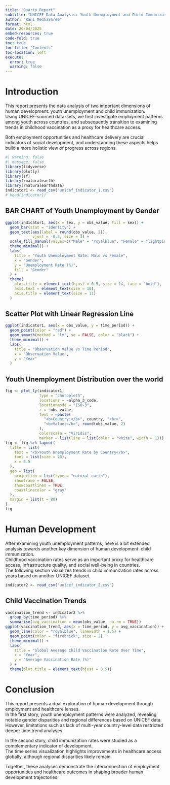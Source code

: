 ```yaml
---
title: "Quarto Report"
subtitle: "UNICEF Data Analysis: Youth Unemployment and Child Immunization"
author: "Rani MedhaShree"
format: html
date: 26/04/2025
embed-resources: true
code-fold: true
toc: true
toc-title: "Contents"
toc-location: left
execute: 
  error: true
  warning: false
---
```


# Introduction

This report presents the data analysis of two important dimensions of human development: youth unemployment and child immunization.  
Using UNICEF-sourced data-sets, we first investigate employment patterns among youth across countries, and subsequently transition to examining trends in childhood vaccination as a proxy for healthcare access.

Both employment opportunities and healthcare delivery are crucial indicators of social development, and understanding these aspects helps build a more holistic view of progress across regions.


```r
#| warning: false
#| message: false
library(tidyverse)
library(plotly)
library(sf)
library(rnaturalearth)
library(rnaturalearthdata)
indicator1 <- read_csv("unicef_indicator_1.csv")
# head(indicator1)
```

## BAR CHART of Youth Unemployment by Gender
```r
ggplot(indicator1, aes(x = sex, y = obs_value, fill = sex)) +
  geom_bar(stat = "identity") +
  geom_text(aes(label = round(obs_value, 2)), 
            vjust = -0.5, size = 3) +
  scale_fill_manual(values=c("Male" = "royalblue", "Female" = "lightpink"))+
  theme_minimal() +
  labs(
    title = "Youth Unemployment Rate: Male vs Female",
    x = "Gender",
    y = "Unemployment Rate (%)",
    fill = "Gender"
  ) +
  theme(
    plot.title = element_text(hjust = 0.5, size = 14, face = "bold"),
    axis.text = element_text(size = 10),
    axis.title = element_text(size = 11)
  )
```
## Scatter Plot with Linear Regression Line
```r
ggplot(indicator1, aes(x = obs_value, y = time_period)) +
  geom_point(color = "red") +
  geom_smooth(method = "lm", se = FALSE, color = "black") +
  theme_minimal() +
  labs(
    title = "Observation Value vs Time Period",
    x = "Observation Value",
    y = "Year"
  )
```

## Youth Unemployment Distribution over the world
```r
fig <- plot_ly(indicator1,
               type = "choropleth",
               locations = ~alpha_3_code,
               locationmode = "ISO-3",
               z = ~obs_value,
               text = ~paste(
                 "<b>Country:</b>", country, "<br>",
                 "<b>Value:</b>", round(obs_value, 2)
               ),
               colorscale = "Viridis",
               marker = list(line = list(color = "white", width = 1)))
fig <- fig %>% layout(
  title = list(
    text = "<b>Youth Unemployment Rate by Country</b>",
    font = list(size = 20),
    x = 0.5
  ),
  geo = list(
    projection = list(type = "natural earth"),
    showframe = FALSE,
    showcoastlines = TRUE,
    coastlinecolor = "gray"
  ),
  margin = list(t = 80)
)
fig
```

# Human Development
After examining youth unemployment patterns, here is a bit extended analysis towards another key dimension of human development: child immunization.  
Childhood vaccination rates serve as an important proxy for healthcare access, infrastructure quality, and social well-being in countries.  
The following section visualizes trends in child immunization rates across years based on another UNICEF dataset.
```r
indicator2 <- read_csv("unicef_indicator_2.csv")
```
## Child Vaccination Trends
```r
vaccination_trend <- indicator2 %>%
  group_by(time_period) %>%
  summarise(avg_vaccination = mean(obs_value, na.rm = TRUE))
ggplot(vaccination_trend, aes(x = time_period, y = avg_vaccination)) +
  geom_line(color = "royalblue", linewidth = 1.5) +
  geom_point(color = "firebrick", size = 2) +
  theme_minimal() +
  labs(
    title = "Global Average Child Vaccination Rate Over Time",
    x = "Year",
    y = "Average Vaccination Rate (%)"
  ) +
  theme(plot.title = element_text(hjust = 0.5))

```

# Conclusion
This report presents a dual exploration of human development through employment and healthcare lenses.  
In the first story, youth unemployment patterns were analyzed, revealing notable gender disparities and regional differences based on UNICEF data.  
However, limitations such as lack of multi-year country-level data restricted deeper time trend analyses.

In the second story, child immunization rates were studied as a complementary indicator of development.  
The time series visualization highlights improvements in healthcare access globally, although regional disparities likely remain.

Together, these analyses demonstrate the interconnection of employment opportunities and healthcare outcomes in shaping broader human development trajectories.